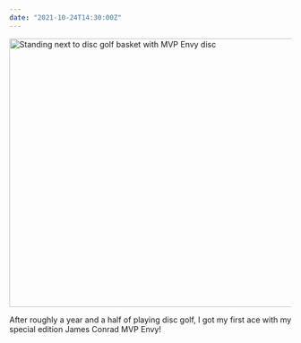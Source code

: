 ```yaml
---
date: "2021-10-24T14:30:00Z"
---
```


<Image
  src="/img/first-ace.jpeg"
  width="640"
  height="480"
  alt="Standing next to disc golf basket with MVP Envy disc"
/>

After roughly a year and a half of playing disc golf, I got my first ace with my special edition James Conrad MVP Envy!
